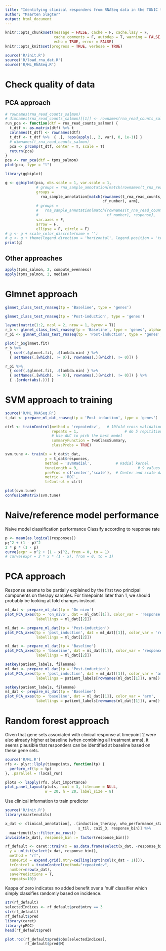 ```yaml
---
title: "Identifying clinical responders from RNASeq data in the TONIC trial"
author: "Maarten Slagter"
output: html_document
---
```


```r
knitr::opts_chunk$set(message = FALSE, cache = F, cache.lazy = F,
                      cache.comments = F, autodep = T, warning = FALSE,
                      echo = TRUE, error = FALSE)
knitr::opts_knit$set(progress = TRUE, verbose = TRUE)
```

```r
source('R/init.R')
source('R/load_rna_dat.R')
source('R/ML_RNASeq.R')
```

# Check quality of data

## PCA approach

```r
# rownames(rna_read_counts_salmon)
# dimnames(rna_read_counts_salmon)[[1]] <- rownames(rna_read_counts_salmon)
run_pca <- function(dtf = rna_read_counts_salmon) {
  t_dtf <- as.matrix(dtf) %>% t 
  colnames(t_dtf) <- rownames(dtf)
  t_dtf <- t_dtf %>%  { .[, !eps(apply(., 2, var), 0, 1e-1)] }
  # dimnames(t_rna_read_counts_salmon)
  pca <- prcomp(t_dtf, center = T, scale = T)
  return(pca)
}
pca <- run_pca(dtf = tpms_salmon)
plot(pca, type = "l")
```

```r
library(ggbiplot)

g <- ggbiplot(pca, obs.scale = 1, var.scale = 1, 
              # groups = rna_sample_annotation[match(rownames(t_rna_read_counts_salmon), cf_number), timepoint], 
              groups =
                rna_sample_annotation[match(rownames(t_rna_read_counts_salmon),
                                            cf_number), arm], 
              # groups =
              #   rna_sample_annotation[match(rownames(t_rna_read_counts_salmon),
              #                               cf_number), response], 
              var.axes = F, 
              arrow = F,
              ellipse = F, circle = F)
# g <- g + scale_color_discrete(name = '')
# g <- g + theme(legend.direction = 'horizontal', legend.position = 'top')
print(g)
```

## Other approaches

```r
apply(tpms_salmon, 2, compute_evenness)
apply(tpms_salmon, 2, median)
```

# Glmnet approach

```r
glmnet_class_test_rnaseq(tp = 'Baseline', type = 'genes')
```

```r
glmnet_class_test_rnaseq(tp = 'Post-induction', type = 'genes')
```

```r
layout(matrix(1:2, ncol = 2, nrow = 1, byrow = T))
r_b <- glmnet_class_test_rnaseq(tp = 'Baseline', type = 'genes', alphas = 1)
r_pi <- glmnet_class_test_rnaseq(tp = 'Post-induction', type = 'genes', alphas = 1)
```

```r
plot(r_b$glmnet.fit)
r_b %>% 
  { coef(.$glmnet.fit, .$lambda.min) } %>%
  { setNames(.[which(. != 0)], rownames(.)[which(. != 0)]) }

r_pi %>% 
  { coef(.$glmnet.fit, .$lambda.min) } %>%
  { setNames(.[which(. != 0)], rownames(.)[which(. != 0)]) } %>%
  { .[order(abs(.))] }
```

# SVM approach to training

```r
source('R/ML_RNASeq.R')
t_dat <- prepare_ml_dat_rnaseq(tp = 'Post-induction', type = 'genes')
```

```r
ctrl <- trainControl(method = 'repeatedcv',   # 10fold cross validation
                     repeats = 1,				      # do 5 repititions of cv
                     # Use AUC to pick the best model
                     summaryFunction = twoClassSummary,	
                     classProbs = TRUE)

svm.tune <- train(x = t_dat$t_dat,
                  y = t_dat$responses,
                  method = 'svmRadial',           # Radial kernel
                  tuneLength = 9,					        # 9 values of the cost function
                  preProc = c('center','scale'),  # Center and scale data
                  metric = 'ROC',
                  trControl = ctrl)
```

```r
plot(svm.tune)
confusionMatrix(svm.tune)
```

# Naive/reference model performance

Naive model classification performance
Classify according to response rate

```r
p <- mean(as.logical(responses))
p;^2 + (1 - p)^2
2 * p * (1 - p)
curve(expr = x^2 + (1 - x)^2, from = 0, to = 1)
# curve(expr = 2 * x * (1 - x), from = 0, to = 1)
```

# PCA approach

Response seems to be partially explained by the first two principal components
on therapy samples.
For timepoints later than 1, we should probably be looking at fold changes
instead.

```r
ml_dat <- prepare_ml_dat(tp = 'On nivo')
plot_PCA_axes(tp = 'on_nivo', dat = ml_dat[[1]], color_var = 'response',
              labellings = ml_dat[[2]])

ml_dat <- prepare_ml_dat(tp = 'Post-induction')
plot_PCA_axes(tp = 'post_induction', dat = ml_dat[[1]], color_var = 'response',
              labellings = ml_dat[[2]])

ml_dat <- prepare_ml_dat(tp = 'Baseline')
plot_PCA_axes(tp = 'baseline', dat = ml_dat[[1]], color_var = 'response',
              labellings = ml_dat[[2]])

setkey(patient_labels, filename)
ml_dat <- prepare_ml_dat(tp = 'Post-induction')
plot_PCA_axes(tp = 'post_induction', dat = ml_dat[[1]], color_var = 'arm',
              labellings = patient_labels[rownames(ml_dat[[1]]), arm])

setkey(patient_labels, filename)
ml_dat <- prepare_ml_dat(tp = 'Baseline')
plot_PCA_axes(tp = 'baseline', dat = ml_dat[[1]], color_var = 'arm',
              labellings = patient_labels[rownames(ml_dat[[1]]), arm])
```

# Random forest approach

Given that gene sets associated with clinical response at timepoint 2 were also
already higher at baseline (when combining all treatment arms), it seems
plausible that responders can be identified at baseline based on these gene
sets.

```r
source('R/ML.R')
rfs <- plyr::llply(timepoints, function(tp) {
  perform_rf(tp = tp)
}, .parallel = !local_run)
```

```r
plots <- lapply(rfs, plot_importance)
plot_panel_layout(plots, ncol = 3, filename = NULL,
                  w = 20, h = 20, label_size = 8)
```

Use clinical information to train predictor

```r
source('R/init.R')
library(maartenutils)

x_dat <- clinical_annotation[, .(induction_therapy, who_performance_status,
                                 s_til, ca15_3, response_bin)] %>%
  maartenutils::filter_na_rows()
invisible(x_dat[, response_bin := factor(response_bin)])

rf_default <- caret::train(x = as.data.frame(select(x_dat, -response_bin)),
  y = unlist(select(x_dat, response_bin)),
  method = "rf",
  tuneGrid = expand.grid(.mtry=ceiling(sqrt(ncol(x_dat - 1)))),
  trControl = trainControl(method="repeatedcv",
  number=nrow(x_dat),
  savePredictions = T,
  repeats=10))
```

Kappa of zero indicates no added benefit over a 'null' classifier which simply
classifies randomly based on incidence.

```r
str(rf_default)
selectedIndices <- rf_default$pred$mtry == 3
str(rf_default)
rf_default$pred
library(caret)
library(pROC)
head(rf_default$pred)

plot.roc(rf_default$pred$obs[selectedIndices],
         rf_default$pred$M)

```
